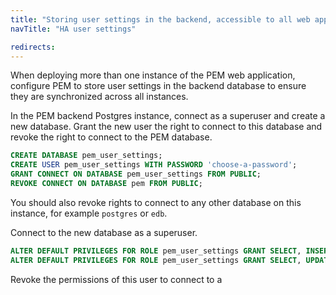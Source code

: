 ```yaml
---
title: "Storing user settings in the backend, accessible to all web application instances"
navTitle: "HA user settings"

redirects:
---
```


When deploying more than one instance of the PEM web application, configure PEM to store user settings in the backend database to ensure they are synchronized across all instances.

In the PEM backend Postgres instance, connect as a superuser and create a new database.
Grant the new user the right to connect to this database and revoke the right to connect to the PEM database.

```sql
CREATE DATABASE pem_user_settings;
CREATE USER pem_user_settings WITH PASSWORD 'choose-a-password';
GRANT CONNECT ON DATABASE pem_user_settings FROM PUBLIC;
REVOKE CONNECT ON DATABASE pem FROM PUBLIC;
```

You should also revoke rights to connect to any other database on this instance, for example `postgres` or `edb`.

Connect to the new database as a superuser.

```sql
ALTER DEFAULT PRIVILEGES FOR ROLE pem_user_settings GRANT SELECT, INSERT, UPDATE, DELETE ON TABLES TO pem_user;
ALTER DEFAULT PRIVILEGES FOR ROLE pem_user_settings GRANT SELECT, UPDATE ON SEQUENCES TO pem_user;
```

Revoke the permissions of this user to connect to a